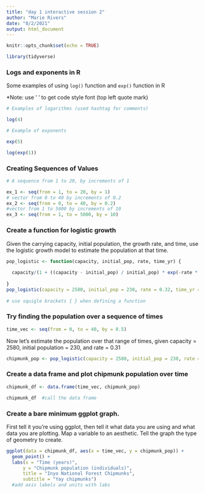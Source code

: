 ```yaml
---
title: "day 1 interactive session 2"
author: "Marie Rivers"
date: "8/2/2021"
output: html_document
---
```


```r
knitr::opts_chunk$set(echo = TRUE)

library(tidyverse)
```

### Logs and exponents in R

Some examples of using `log()` function and `exp()` function in R

*Note: use ' ' to get code style font (top left quote mark)

```r
# Examples of logarithms (used hashtag for comments)

log(4)

# Example of exponents

exp(5)

log(exp(1))
```
### Creating Sequences of Values

```r
# A sequence from 1 to 20, by increments of 1

ex_1 <- seq(from = 1, to = 20, by = 1)
# vector from 0 to 40 by increments of 0.2
ex_2 <- seq(from = 0, to = 40, by = 0.2)
#vector from 1 to 5000 by increments of 10
ex_3 <- seq(from = 1, to = 5000, by = 10)
```
### Create a function for logistic growth

Given the carrying capacity, initial population, the growth rate, and time, use the logistic growth model to estimate the population at that time.


```r
pop_logistic <- function(capacity, initial_pop, rate, time_yr) {
  
  capacity/(1 + ((capacity - initial_pop) / initial_pop) * exp(-rate * time_yr))
  
}
pop_logistic(capacity = 2580, initial_pop = 230, rate = 0.32, time_yr = 2.4)
  
# use squigle brackets { } when defining a function
```
### Try finding the population over a sequence of times

```r
time_vec <- seq(from = 0, to = 40, by = 0.5) 

```
Now let's estimate the population over that range of times, given capacity = 2580, initial population = 230, and rate = 0.31
```r
chipmunk_pop <- pop_logistic(capacity = 2580, initial_pop = 230, rate = 0.32, time_yr = time_vec)
```
### Create a data frame and plot chipmunk population over time

```r

chipmunk_df <- data.frame(time_vec, chipmunk_pop)

chipmunk_df  #call the data frame
```
### Create a bare minimum ggplot graph. 

First tell it you're using ggplot, then tell it what data you are using and what data you are plotting. Map a variable to an aesthetic. Tell the graph the type of geometry to create.
```r

ggplot(data = chipmunk_df, aes(x = time_vec, y = chipmunk_pop)) + 
  geom_point() +
  labs(x = "Time (years)",
      y = "Chipmunk population (individuals)",
      title = "Inyo National Forest Chipmunks",
      subtitle = "Yay chipmunks")
  #add axis labels and units with labs
```


